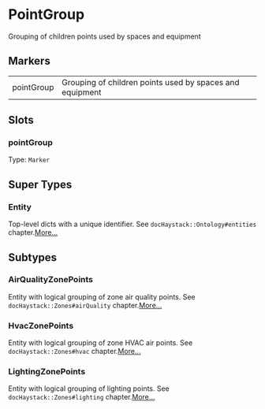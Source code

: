 # PointGroup
Grouping of children points used by spaces and equipment
## Markers
<table>
<tbody>
<tr>
<td className='p-2 align-top'><span className='bg-sky-200 rounded-md px-3 py-1 text-sky-700 block font-semibold text-center text-sm'>pointGroup </span></td>
<td className='p-2 align-top'>Grouping of children points used by spaces and equipment</td>
</tr>
</tbody>
</table>

## Slots

### pointGroup
Type: `Marker`



## Super Types
### Entity
Top-level dicts with a unique identifier.
See `docHaystack::Ontology#entities` chapter.[More...](./Entity)


## Subtypes
### AirQualityZonePoints
Entity with logical grouping of zone air quality points.
See `docHaystack::Zones#airQuality` chapter.[More...](./AirQualityZonePoints)
### HvacZonePoints
Entity with logical grouping of zone HVAC air points.
See `docHaystack::Zones#hvac` chapter.[More...](./HvacZonePoints)
### LightingZonePoints
Entity with logical grouping of lighting points.
See `docHaystack::Zones#lighting` chapter.[More...](./LightingZonePoints)
